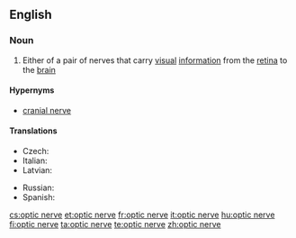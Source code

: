 ==English==

===Noun===
{{wikipedia}}
{{en-noun|sg=[[optic]] [[nerve]]}}

# {{neuroanatomy}} Either of a pair of nerves that carry [[visual]] [[information]] from the [[retina]] to the [[brain]]

====Hypernyms====
* [[cranial nerve]]

====Translations====
{{trans-top|nerve}}
* Czech: {{t+|cs|zrakový nerv|m}}
* Italian: {{t-|it|nervo ottico|m}}
* Latvian: {{t-|lv|redzes nervs|m}}
{{trans-mid}}
* Russian: {{t-|ru|зрительный нерв|m|sc=Cyrl}}
* Spanish: {{t+|es|nervio óptico|m}}
{{trans-bottom}}

[[cs:optic nerve]]
[[et:optic nerve]]
[[fr:optic nerve]]
[[it:optic nerve]]
[[hu:optic nerve]]
[[fi:optic nerve]]
[[ta:optic nerve]]
[[te:optic nerve]]
[[zh:optic nerve]]